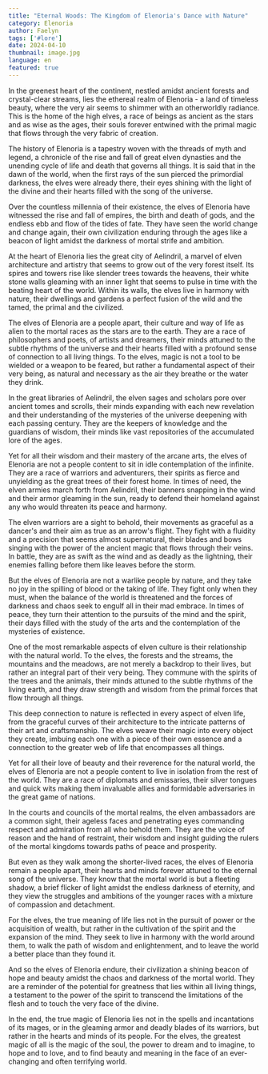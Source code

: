 ```yaml
---
title: "Eternal Woods: The Kingdom of Elenoria's Dance with Nature"
category: Elenoria
author: Faelyn
tags: ['#lore']
date: 2024-04-10
thumbnail: image.jpg
language: en
featured: true
---
```

In the greenest heart of the continent, nestled amidst ancient forests and crystal-clear streams, lies the ethereal realm of Elenoria - a land of timeless beauty, where the very air seems to shimmer with an otherworldly radiance. This is the home of the high elves, a race of beings as ancient as the stars and as wise as the ages, their souls forever entwined with the primal magic that flows through the very fabric of creation.

The history of Elenoria is a tapestry woven with the threads of myth and legend, a chronicle of the rise and fall of great elven dynasties and the unending cycle of life and death that governs all things. It is said that in the dawn of the world, when the first rays of the sun pierced the primordial darkness, the elves were already there, their eyes shining with the light of the divine and their hearts filled with the song of the universe.

Over the countless millennia of their existence, the elves of Elenoria have witnessed the rise and fall of empires, the birth and death of gods, and the endless ebb and flow of the tides of fate. They have seen the world change and change again, their own civilization enduring through the ages like a beacon of light amidst the darkness of mortal strife and ambition.

At the heart of Elenoria lies the great city of Aelindril, a marvel of elven architecture and artistry that seems to grow out of the very forest itself. Its spires and towers rise like slender trees towards the heavens, their white stone walls gleaming with an inner light that seems to pulse in time with the beating heart of the world. Within its walls, the elves live in harmony with nature, their dwellings and gardens a perfect fusion of the wild and the tamed, the primal and the civilized.

The elves of Elenoria are a people apart, their culture and way of life as alien to the mortal races as the stars are to the earth. They are a race of philosophers and poets, of artists and dreamers, their minds attuned to the subtle rhythms of the universe and their hearts filled with a profound sense of connection to all living things. To the elves, magic is not a tool to be wielded or a weapon to be feared, but rather a fundamental aspect of their very being, as natural and necessary as the air they breathe or the water they drink.

In the great libraries of Aelindril, the elven sages and scholars pore over ancient tomes and scrolls, their minds expanding with each new revelation and their understanding of the mysteries of the universe deepening with each passing century. They are the keepers of knowledge and the guardians of wisdom, their minds like vast repositories of the accumulated lore of the ages.

Yet for all their wisdom and their mastery of the arcane arts, the elves of Elenoria are not a people content to sit in idle contemplation of the infinite. They are a race of warriors and adventurers, their spirits as fierce and unyielding as the great trees of their forest home. In times of need, the elven armies march forth from Aelindril, their banners snapping in the wind and their armor gleaming in the sun, ready to defend their homeland against any who would threaten its peace and harmony.

The elven warriors are a sight to behold, their movements as graceful as a dancer's and their aim as true as an arrow's flight. They fight with a fluidity and a precision that seems almost supernatural, their blades and bows singing with the power of the ancient magic that flows through their veins. In battle, they are as swift as the wind and as deadly as the lightning, their enemies falling before them like leaves before the storm.

But the elves of Elenoria are not a warlike people by nature, and they take no joy in the spilling of blood or the taking of life. They fight only when they must, when the balance of the world is threatened and the forces of darkness and chaos seek to engulf all in their mad embrace. In times of peace, they turn their attention to the pursuits of the mind and the spirit, their days filled with the study of the arts and the contemplation of the mysteries of existence.

One of the most remarkable aspects of elven culture is their relationship with the natural world. To the elves, the forests and the streams, the mountains and the meadows, are not merely a backdrop to their lives, but rather an integral part of their very being. They commune with the spirits of the trees and the animals, their minds attuned to the subtle rhythms of the living earth, and they draw strength and wisdom from the primal forces that flow through all things.

This deep connection to nature is reflected in every aspect of elven life, from the graceful curves of their architecture to the intricate patterns of their art and craftsmanship. The elves weave their magic into every object they create, imbuing each one with a piece of their own essence and a connection to the greater web of life that encompasses all things.

Yet for all their love of beauty and their reverence for the natural world, the elves of Elenoria are not a people content to live in isolation from the rest of the world. They are a race of diplomats and emissaries, their silver tongues and quick wits making them invaluable allies and formidable adversaries in the great game of nations.

In the courts and councils of the mortal realms, the elven ambassadors are a common sight, their ageless faces and penetrating eyes commanding respect and admiration from all who behold them. They are the voice of reason and the hand of restraint, their wisdom and insight guiding the rulers of the mortal kingdoms towards paths of peace and prosperity.

But even as they walk among the shorter-lived races, the elves of Elenoria remain a people apart, their hearts and minds forever attuned to the eternal song of the universe. They know that the mortal world is but a fleeting shadow, a brief flicker of light amidst the endless darkness of eternity, and they view the struggles and ambitions of the younger races with a mixture of compassion and detachment.

For the elves, the true meaning of life lies not in the pursuit of power or the acquisition of wealth, but rather in the cultivation of the spirit and the expansion of the mind. They seek to live in harmony with the world around them, to walk the path of wisdom and enlightenment, and to leave the world a better place than they found it.

And so the elves of Elenoria endure, their civilization a shining beacon of hope and beauty amidst the chaos and darkness of the mortal world. They are a reminder of the potential for greatness that lies within all living things, a testament to the power of the spirit to transcend the limitations of the flesh and to touch the very face of the divine.

In the end, the true magic of Elenoria lies not in the spells and incantations of its mages, or in the gleaming armor and deadly blades of its warriors, but rather in the hearts and minds of its people. For the elves, the greatest magic of all is the magic of the soul, the power to dream and to imagine, to hope and to love, and to find beauty and meaning in the face of an ever-changing and often terrifying world.